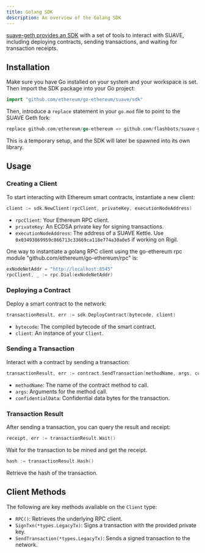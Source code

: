 ```yaml
---
title: Golang SDK
description: An overview of the Golang SDK
---
```


[suave-geth provides an SDK](https://github.com/flashbots/suave-geth/tree/main/suave/sdk) with a set of tools to interact with SUAVE, including deploying contracts, sending transactions, and waiting for transaction receipts.

## Installation

Make sure you have Go installed on your system and your workspace is set. Then import the SDK package into your Go project:

```go
import "github.com/ethereum/go-ethereum/suave/sdk"
```

Then, introduce a `replace` statement in your `go.mod` file to point to the SUAVE Geth fork:

```go
replace github.com/ethereum/go-ethereum => github.com/flashbots/suave-geth
```

This is a temporary setup, and the SDK will later be spawned into its own library.

## Usage

### Creating a Client

To start interacting with Ethereum smart contracts, instantiate a new client:

```go
client := sdk.NewClient(rpcClient, privateKey, executionNodeAddress)
```

- `rpcClient`: Your Ethereum RPC client.
- `privateKey`: An ECDSA private key for signing transactions.
- `executionNodeAddress`: The address of a SUAVE Kettle. Use `0x03493869959c866713c33669ca118e774a30a0e5` if working on Rigil.

One way to instantiate a golang RPC client using the go-ethereum rpc module "github.com/ethereum/go-ethereum/rpc" is:

```go
exNodeNetAddr = "http://localhost:8545"
rpcClient, _ := rpc.Dial(exNodeNetAddr)
```

### Deploying a Contract

Deploy a smart contract to the network:

```go
transactionResult, err := sdk.DeployContract(bytecode, client)
```

- `bytecode`: The compiled bytecode of the smart contract.
- `client`: An instance of your `Client`.

### Sending a Transaction

Interact with a contract by sending a transaction:

```go
transactionResult, err := contract.SendTransaction(methodName, args, confidentialData)
```

- `methodName`: The name of the contract method to call.
- `args`: Arguments for the method call.
- `confidentialData`: Confidential data bytes for the transaction.

### Transaction Result

After sending a transaction, you can query the result and receipt:

```go
receipt, err := transactionResult.Wait()
```

Wait for the transaction to be mined and get the receipt.

```go
hash := transactionResult.Hash()
```

Retrieve the hash of the transaction.

## Client Methods

The following are key methods available on the `Client` type:

- `RPC()`: Retrieves the underlying RPC client.
- `SignTxn(*types.LegacyTx)`: Signs a transaction with the provided private key.
- `SendTransaction(*types.LegacyTx)`: Sends a signed transaction to the network.
